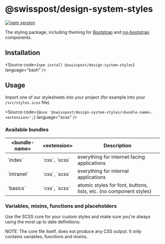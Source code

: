 
<Meta of={GettingStartedStories} />

# @swisspost/design-system-styles

[![npm version](https://badge.fury.io/js/@swisspost%2Fdesign-system-styles.svg)](https://badge.fury.io/js/@swisspost%2Fdesign-system-styles)

The styling package, including theming for [Bootstrap](https://getbootstrap.com/) and [ng-bootstrap](https://ng-bootstrap.github.io/#/home) components.

## Installation

<Source code={`npm install @swisspost/design-system-styles`} language="bash" />

## Usage

Import one of our stylesheets into your project (for example into your `/src/styles.scss` file).

<Source
  code={`@use '@swisspost/design-system-styles/<bundle-name>.<extension>';`}
  language="scss"
/>

### Available bundles

<div className="table-responsive">
  <table className="table">
    <thead>
      <tr>
        <th>&lt;bundle-name&gt;</th>
        <th>&lt;extension&gt;</th>
        <th>Description</th>
      </tr>
    </thead>
    <tbody>
      <tr>
        <td>`index`</td>
        <td>`css`, `scss`</td>
        <td>everything for internet facing applications</td>
      </tr>
      <tr>
        <td>`intranet`</td>
        <td>`css`, `scss`</td>
        <td>everything for internal applications</td>
      </tr>
      <tr>
        <td>`basics`</td>
        <td>`css`, `scss`</td>
        <td>atomic styles for font, buttons, lists, etc. (no component styles)</td>
      </tr>
    </tbody>
  </table>
</div>

### Variables, mixins, functions and placeholders

Use the SCSS core for your custom styles and make sure you're always using the most up to date definitions:

<div className="banner banner-info banner-md">
  NOTE: The core file itself, does not produce any CSS output. It only contains variables, functions
  and mixins.
</div>

<Source code={SampleVariable} language="scss" />
